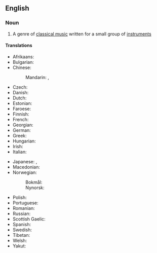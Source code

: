 ==English==

===Noun===
{{wikipedia}}
{{en-noun|-}}

# {{lb|en|music}} A genre of [[classical music]] written for a small group of [[instrument]]s

====Translations====
{{trans-top|chamber music}}
* Afrikaans: {{t|af|kamermusiek}}
* Bulgarian: {{t|bg|камерна музика|f}}
* Chinese:
*: Mandarin: {{t+|cmn|室內樂|sc=Hani}}, {{t+|cmn|室内乐|tr=shìnèiyuè|sc=Hani}}
* Czech: {{t|cs|komorní hudba|f}}
* Danish: {{t|da|kammermusik|c}}
* Dutch: {{t+|nl|kamermuziek|f}}
* Estonian: {{t|et|kammermuusika}}
* Faroese: {{t|fo|kamartónleikur|m}}
* Finnish: {{t+|fi|kamarimusiikki}}
* French: {{t|fr|musique de chambre|f}}
* Georgian: {{t|ka|კამერული მუსიკა}}
* German: {{t+|de|Kammermusik|f}}
* Greek: {{t+|el|μουσική δωματίου|f}}
* Hungarian: {{t+|hu|kamarazene}}
* Irish: {{t|ga|ceol aireagail|m}}
* Italian: {{t|it|musica da camera|f}}
{{trans-mid}}
* Japanese: {{t+|ja|重奏|tr=じゅうそう, jūsō|sc=Jpan}}, {{t|ja|室内楽|tr=しつないがく, shitsunaigaku|sc=Jpan}}
* Macedonian: {{t|mk|камерна музика|f}}
* Norwegian:
*: Bokmål: {{t|nb|kammermusikk|m}}
*: Nynorsk: {{t|nn|kammermusikk|m}}
* Polish: {{t-needed|pl}}
* Portuguese: {{t+|pt|música de câmara|f}}
* Romanian: {{t+|ro|muzică de cameră|f}}
* Russian: {{t|ru|ка́мерная му́зыка|f}}
* Scottish Gaelic: {{t|gd|ceòl seòmrach|m}}
* Spanish: {{t|es|música de cámara|f}}
* Swedish: {{t+|sv|kammarmusik|c}}
* Tibetan: {{t|bo|ནང་མའི་རོལ་མོ}}
* Welsh: {{t|cy|cerddoriaeth siambr|f}}
* Yakut: {{t|sah|камернай музыка}}
{{trans-bottom}}